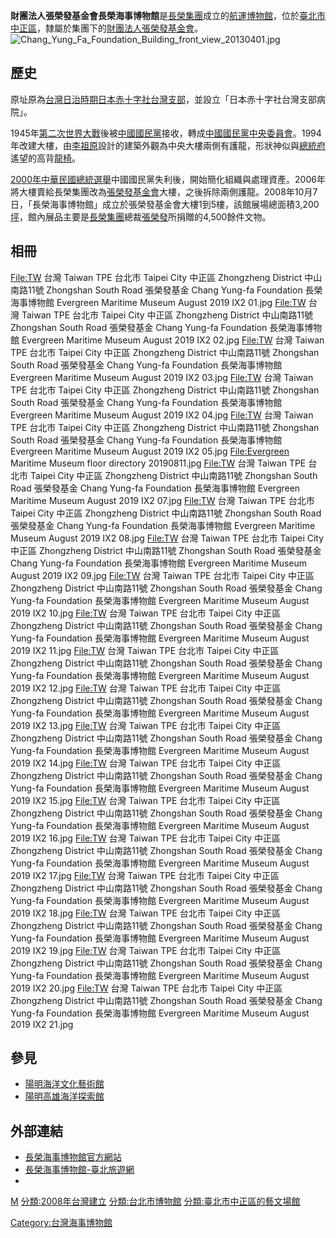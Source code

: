 {{expand|time=2013-09-18}}
{{Infobox Museum
 |name = 長榮海事博物館
 |native_name = Evergreen Maritime Museum
 |image = Evergreen Maritime Museum Entrance North Exit 20131013.JPG
 |imagesize = 
 |caption = 北側出入口
 |map_type = Taiwan
 |map_caption = 在[[台灣|台灣]]的位置
 |latitude = 
 |longitude = 
 |established = 
 |dissolved = 
 |location = {{ROC}}<br/>10048 [[臺北市|臺北市]][[中正區_(臺北市)|中正區]]中山南路11號1-5樓
 |type = 私立，博物館
 |visitors = 
 |director = 
 |curator = 
 |publictransit =
 |website = 
}}
'''財團法人張榮發基金會長榮海事博物館'''是[[長榮集團|長榮集團]]成立的[[航運|航運]][[博物館|博物館]]，位於[[臺北市|臺北市]][[中正區_(臺北市)|中正區]]，隸屬於集團下的[[財團法人張榮發基金會|財團法人張榮發基金會]]。
[[File:Chang_Yung_Fa_Foundation_Building_front_view_20130401.jpg|thumb]]

==歷史==
原址原為[[台灣日治時期|台灣日治時期]][[日本赤十字社台灣支部|日本赤十字社台灣支部]]，並設立「日本赤十字社台灣支部病院」。

1945年[[第二次世界大戰|第二次世界大戰]]後被[[中國國民黨|中國國民黨]]接收，轉成[[中國國民黨中央委員會|中國國民黨中央委員會]]。1994年改建大樓，由[[李祖原|李祖原]]設計的建築外觀為中央大樓兩側有護龍，形狀神似與[[總統府_(臺灣)|總統府]]遙望的高背[[龍椅|龍椅]]。

[[2000年中華民國總統選舉|2000年中華民國總統選舉]]中國國民黨失利後，開始簡化組織與處理資產。2006年將大樓賣給長榮集團改為[[張榮發基金會|張榮發基金會]]大樓，之後拆除兩側護龍。2008年10月7日，「長榮海事博物館」成立於張榮發基金會大樓1到5樓，該館展場總面積3,200[[坪|坪]]，館內展品主要是[[長榮集團|長榮集團]]總裁[[張榮發|張榮發]]所捐贈的4,500餘件文物。

== 相冊 ==
<gallery>
File:TW 台灣 Taiwan TPE 台北市 Taipei City 中正區 Zhongzheng District 中山南路11號 Zhongshan South Road 張榮發基金 Chang Yung-fa Foundation 長榮海事博物館 Evergreen Maritime Museum August 2019 IX2 01.jpg
File:TW 台灣 Taiwan TPE 台北市 Taipei City 中正區 Zhongzheng District 中山南路11號 Zhongshan South Road 張榮發基金 Chang Yung-fa Foundation 長榮海事博物館 Evergreen Maritime Museum August 2019 IX2 02.jpg
File:TW 台灣 Taiwan TPE 台北市 Taipei City 中正區 Zhongzheng District 中山南路11號 Zhongshan South Road 張榮發基金 Chang Yung-fa Foundation 長榮海事博物館 Evergreen Maritime Museum August 2019 IX2 03.jpg
File:TW 台灣 Taiwan TPE 台北市 Taipei City 中正區 Zhongzheng District 中山南路11號 Zhongshan South Road 張榮發基金 Chang Yung-fa Foundation 長榮海事博物館 Evergreen Maritime Museum August 2019 IX2 04.jpg
File:TW 台灣 Taiwan TPE 台北市 Taipei City 中正區 Zhongzheng District 中山南路11號 Zhongshan South Road 張榮發基金 Chang Yung-fa Foundation 長榮海事博物館 Evergreen Maritime Museum August 2019 IX2 05.jpg
File:Evergreen Maritime Museum floor directory 20190811.jpg
File:TW 台灣 Taiwan TPE 台北市 Taipei City 中正區 Zhongzheng District 中山南路11號 Zhongshan South Road 張榮發基金 Chang Yung-fa Foundation 長榮海事博物館 Evergreen Maritime Museum August 2019 IX2 07.jpg
File:TW 台灣 Taiwan TPE 台北市 Taipei City 中正區 Zhongzheng District 中山南路11號 Zhongshan South Road 張榮發基金 Chang Yung-fa Foundation 長榮海事博物館 Evergreen Maritime Museum August 2019 IX2 08.jpg
File:TW 台灣 Taiwan TPE 台北市 Taipei City 中正區 Zhongzheng District 中山南路11號 Zhongshan South Road 張榮發基金 Chang Yung-fa Foundation 長榮海事博物館 Evergreen Maritime Museum August 2019 IX2 09.jpg
File:TW 台灣 Taiwan TPE 台北市 Taipei City 中正區 Zhongzheng District 中山南路11號 Zhongshan South Road 張榮發基金 Chang Yung-fa Foundation 長榮海事博物館 Evergreen Maritime Museum August 2019 IX2 10.jpg
File:TW 台灣 Taiwan TPE 台北市 Taipei City 中正區 Zhongzheng District 中山南路11號 Zhongshan South Road 張榮發基金 Chang Yung-fa Foundation 長榮海事博物館 Evergreen Maritime Museum August 2019 IX2 11.jpg
File:TW 台灣 Taiwan TPE 台北市 Taipei City 中正區 Zhongzheng District 中山南路11號 Zhongshan South Road 張榮發基金 Chang Yung-fa Foundation 長榮海事博物館 Evergreen Maritime Museum August 2019 IX2 12.jpg
File:TW 台灣 Taiwan TPE 台北市 Taipei City 中正區 Zhongzheng District 中山南路11號 Zhongshan South Road 張榮發基金 Chang Yung-fa Foundation 長榮海事博物館 Evergreen Maritime Museum August 2019 IX2 13.jpg
File:TW 台灣 Taiwan TPE 台北市 Taipei City 中正區 Zhongzheng District 中山南路11號 Zhongshan South Road 張榮發基金 Chang Yung-fa Foundation 長榮海事博物館 Evergreen Maritime Museum August 2019 IX2 14.jpg
File:TW 台灣 Taiwan TPE 台北市 Taipei City 中正區 Zhongzheng District 中山南路11號 Zhongshan South Road 張榮發基金 Chang Yung-fa Foundation 長榮海事博物館 Evergreen Maritime Museum August 2019 IX2 15.jpg
File:TW 台灣 Taiwan TPE 台北市 Taipei City 中正區 Zhongzheng District 中山南路11號 Zhongshan South Road 張榮發基金 Chang Yung-fa Foundation 長榮海事博物館 Evergreen Maritime Museum August 2019 IX2 16.jpg
File:TW 台灣 Taiwan TPE 台北市 Taipei City 中正區 Zhongzheng District 中山南路11號 Zhongshan South Road 張榮發基金 Chang Yung-fa Foundation 長榮海事博物館 Evergreen Maritime Museum August 2019 IX2 17.jpg
File:TW 台灣 Taiwan TPE 台北市 Taipei City 中正區 Zhongzheng District 中山南路11號 Zhongshan South Road 張榮發基金 Chang Yung-fa Foundation 長榮海事博物館 Evergreen Maritime Museum August 2019 IX2 18.jpg
File:TW 台灣 Taiwan TPE 台北市 Taipei City 中正區 Zhongzheng District 中山南路11號 Zhongshan South Road 張榮發基金 Chang Yung-fa Foundation 長榮海事博物館 Evergreen Maritime Museum August 2019 IX2 19.jpg
File:TW 台灣 Taiwan TPE 台北市 Taipei City 中正區 Zhongzheng District 中山南路11號 Zhongshan South Road 張榮發基金 Chang Yung-fa Foundation 長榮海事博物館 Evergreen Maritime Museum August 2019 IX2 20.jpg
File:TW 台灣 Taiwan TPE 台北市 Taipei City 中正區 Zhongzheng District 中山南路11號 Zhongshan South Road 張榮發基金 Chang Yung-fa Foundation 長榮海事博物館 Evergreen Maritime Museum August 2019 IX2 21.jpg
</gallery>
==參見==
*[[陽明海洋文化藝術館|陽明海洋文化藝術館]]
*[[陽明高雄海洋探索館|陽明高雄海洋探索館]]

==外部連結==
{{Commonscat|Evergreen Maritime Museum}}
* [https://www.evergreenmuseum.org.tw/ 長榮海事博物館官方網站] {{Wayback|url=https://www.evergreenmuseum.org.tw/ |date=20160812015353 }}
* [https://web.archive.org/web/20190705011240/https://www.travel.taipei/zh-tw/attraction/details/197 長榮海事博物館-臺北旅遊網]
* {{facebook|cyffemm}}

{{長榮集團}}

{{台灣博物館}}
[[分類:長榮集團|M]]
[[Category:台灣海事博物館|Category:台灣海事博物館]]
[[分類:2008年台灣建立|分類:2008年台灣建立]]
[[分類:台北市博物館|分類:台北市博物館]]
[[分類:臺北市中正區的藝文場館|分類:臺北市中正區的藝文場館]]